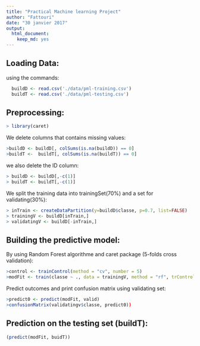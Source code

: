 ```yaml
---
title: "Practical Machine learning Project"
author: "Fattouri"
date: "30 janvier 2017"
output: 
  html_document: 
    keep_md: yes
---
```


Loading Data:
-------------

using the commands:

```r
  buildD <- read.csv('./data/pml-training.csv')
  buildT <- read.csv('./data/pml-testing.csv')
```

Preprocessing:
--------------

```r
> library(caret)
```
We delete columns that contains missing values:

```r
>buildD <- buildD[, colSums(is.na(buildD)) == 0]
>buildT <-  buildT[, colSums(is.na(buildT)) == 0]
```
we also delete the ID column:

```r
> buildD <- buildD[,-c(1)]
> buildT <- buildT[,-c(1)]
```
We split the training data into trainingSet(70%) and a set for validating(30%):

```r
> inTrain <- createDataPartition(y=buildD$classe, p=0.7, list=FALSE)
> trainingV <- buildD[inTrain,]
> validatingV <- buildD[-inTrain,]
```

Building the predictive model:
-----------------------------

By using Random Forest algorithme and caret package (5-folds cross validation):

```r
>control <- trainControl(method = "cv", number = 5)
>modFit <- train(classe ~ ., data = trainingV, method = "rf", trControl=control)
```

Predict outcomes and print confusion matrix using validating set:

```r
>predict0 <- predict(modFit, valid)
>confusionMatrix(validatingv$classe, predict0))
```


Prediction on the testing set (buildT):
---------------------------------------

```r
(predict(modFit, buidT))
```



































